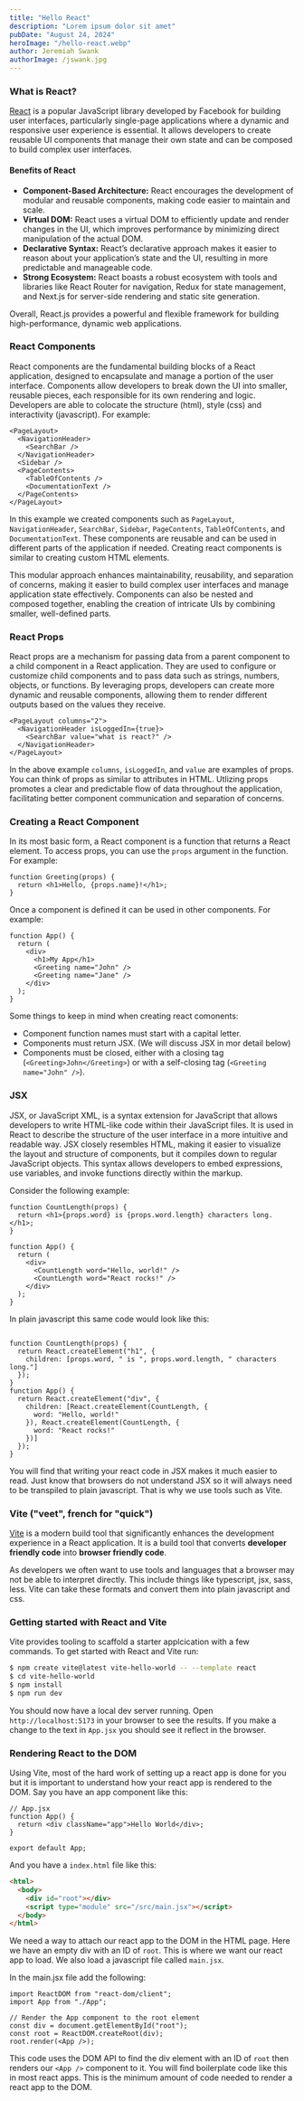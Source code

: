 ```yaml
---
title: "Hello React"
description: "Lorem ipsum dolor sit amet"
pubDate: "August 24, 2024"
heroImage: "/hello-react.webp"
author: Jeremiah Swank
authorImage: /jswank.jpg
---
```


### What is React?

[React](https://react.dev/) is a popular JavaScript library developed by Facebook for building user interfaces, particularly single-page applications where a dynamic and responsive user experience is essential. It allows developers to create reusable UI components that manage their own state and can be composed to build complex user interfaces.

#### Benefits of React

* **Component-Based Architecture:** React encourages the development of modular and reusable components, making code easier to maintain and scale.
* **Virtual DOM:** React uses a virtual DOM to efficiently update and render changes in the UI, which improves performance by minimizing direct manipulation of the actual DOM.
* **Declarative Syntax:** React’s declarative approach makes it easier to reason about your application’s state and the UI, resulting in more predictable and manageable code.
* **Strong Ecosystem:** React boasts a robust ecosystem with tools and libraries like React Router for navigation, Redux for state management, and Next.js for server-side rendering and static site generation.

Overall, React.js provides a powerful and flexible framework for building high-performance, dynamic web applications.

### React Components

React components are the fundamental building blocks of a React application, designed to encapsulate and manage a portion of the user interface. Components allow developers to break down the UI into smaller, reusable pieces, each responsible for its own rendering and logic. Developers are able to colocate the structure (html), style (css) and interactivity (javascript). For example:

```tsx
<PageLayout>
  <NavigationHeader>
    <SearchBar />
  </NavigationHeader>
  <Sidebar />
  <PageContents>
    <TableOfContents />
    <DocumentationText />
  </PageContents>
</PageLayout>
```

In this example we created components such as `PageLayout`, `NavigationHeader`, `SearchBar`, `Sidebar`, `PageContents`, `TableOfContents`, and `DocumentationText`. These components are reusable and can be used in different parts of the application if needed. Creating react components is similar to creating custom HTML elements.

This modular approach enhances maintainability, reusability, and separation of concerns, making it easier to build complex user interfaces and manage application state effectively. Components can also be nested and composed together, enabling the creation of intricate UIs by combining smaller, well-defined parts.

### React Props

React props are a mechanism for passing data from a parent component to a child component in a React application. They are used to configure or customize child components and to pass data such as strings, numbers, objects, or functions. By leveraging props, developers can create more dynamic and reusable components, allowing them to render different outputs based on the values they receive. 

```tsx
<PageLayout columns="2">
  <NavigationHeader isLoggedIn={true}>
    <SearchBar value="what is react?" />
  </NavigationHeader>
</PageLayout>
```

In the above example `columns`, `isLoggedIn`, and `value` are examples of props. You can think of props as similar to attributes in HTML. Utlizing props promotes a clear and predictable flow of data throughout the application, facilitating better component communication and separation of concerns.

### Creating a React Component

In its most basic form, a React component is a function that returns a React element. To access props, you can use the `props` argument in the function. For example:

```tsx
function Greeting(props) {
  return <h1>Hello, {props.name}!</h1>;
}
```
Once a component is defined it can be used in other components. For example:

```tsx
function App() {
  return (
    <div>
      <h1>My App</h1>
      <Greeting name="John" />
      <Greeting name="Jane" />
    </div>
  );
}
```

Some things to keep in mind when creating react comonents:
* Component function names must start with a capital letter.
* Components must return JSX. (We will discuss JSX in mor detail below)
* Components must be closed, either with a closing tag (`<Greeting>John</Greeting>`) or with a self-closing tag (`<Greeting name="John" />`).

### JSX

JSX, or JavaScript XML, is a syntax extension for JavaScript that allows developers to write HTML-like code within their JavaScript files. It is used in React to describe the structure of the user interface in a more intuitive and readable way. JSX closely resembles HTML, making it easier to visualize the layout and structure of components, but it compiles down to regular JavaScript objects. This syntax allows developers to embed expressions, use variables, and invoke functions directly within the markup.

Consider the following example:

```tsx
function CountLength(props) {
  return <h1>{props.word} is {props.word.length} characters long.</h1>;
}

function App() {
  return (
    <div>
      <CountLength word="Hello, world!" />
      <CountLength word="React rocks!" />
    </div>
  );
}
```

In plain javascript this same code would look like this:

```tsx

function CountLength(props) {
  return React.createElement("h1", {
    children: [props.word, " is ", props.word.length, " characters long."]
  });
}
function App() {
  return React.createElement("div", {
    children: [React.createElement(CountLength, {
      word: "Hello, world!"
    }), React.createElement(CountLength, {
      word: "React rocks!"
    })]
  });
}

```

You will find that writing your react code in JSX makes it much easier to read. Just know that browsers do not understand JSX so it will always need to be transpiled to plain javascript. That is why we use tools such as Vite.

### Vite ("veet", french for "quick")

[Vite](https://vitejs.dev/) is a modern build tool that significantly enhances the development experience in a React application. It is a build tool that converts **developer friendly code** into **browser friendly code**.

As developers we often want to use tools and languages that a browser may not be able to interpret directly. This include things like typescript, jsx, sass, less. Vite can take these formats and convert them into plain javascript and css.

### Getting started with React and Vite

Vite provides tooling to scaffold a starter applcication with a few commands. To get started with React and Vite run:

```bash
$ npm create vite@latest vite-hello-world -- --template react
$ cd vite-hello-world
$ npm install
$ npm run dev
```

You should now have a local dev server running. Open ` http://localhost:5173` in your browser to see the results. If you make a change to the text in `App.jsx` you should see it reflect in the browser.

### Rendering React to the DOM

Using Vite, most of the hard work of setting up a react app is done for you but it is important to understand how your react app is rendered to the DOM. Say you have an app component like this:

```tsx
// App.jsx
function App() {
  return <div className="app">Hello World</div>;
}

export default App;
```

And you have a `index.html` file like this:

```html
<html>
  <body>
    <div id="root"></div>
    <script type="module" src="/src/main.jsx"></script>
  </body>
</html>

```

We need a way to attach our react app to the DOM in the HTML page. Here we have an empty div with an ID of `root`. This is where we want our react app to load. We also load a javascript file called `main.jsx`. 

In the main.jsx file add the following:

```tsx
import ReactDOM from "react-dom/client";
import App from "./App";

// Render the App component to the root element
const div = document.getElementById("root");
const root = ReactDOM.createRoot(div);
root.render(<App />);
```

This code uses the DOM API to find the div element with an ID of `root` then renders our `<App />` component to it. You will find boilerplate code like this in most react apps. This is the minimum amount of code needed to render a react app to the DOM.